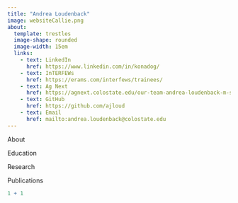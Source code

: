 ```yaml
---
title: "Andrea Loudenback"
image: websiteCallie.png
about: 
  template: trestles
  image-shape: rounded
  image-width: 15em
  links:
    - text: LinkedIn
      href: https://www.linkedin.com/in/konadog/
    - text: InTERFEWs
      href: https://erams.com/interfews/trainees/
    - text: Ag Next 
      href: https://agnext.colostate.edu/our-team-andrea-loudenback-m-s/#:~:text  =Her%20current%20research%20focuses%20on,our%20food%20and%20agricultural%20systems.
    - text: GitHub
      href: https://github.com/ajloud
    - text: Email
      href: mailto:andrea.loudenback@colostate.edu
---
```


About

Education

Research

Publications

```r
1 + 1
```
